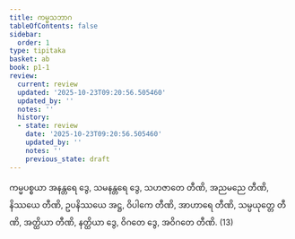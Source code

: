 ```yaml
---
title: ကမ္မသဘာဂ
tableOfContents: false
sidebar:
  order: 1
type: tipitaka
basket: ab
book: p1-1
review:
  current: review
  updated: '2025-10-23T09:20:56.505460'
  updated_by: ''
  notes: ''
  history:
  - state: review
    date: '2025-10-23T09:20:56.505460'
    updated_by: ''
    notes: ''
    previous_state: draft
---
```



<ReviewStatus review={frontmatter.review} showDetails={true} />

<HypothesisAnnotation frontmatter={frontmatter} />

<DynamicBreadcrumb />

<Division number="74" book="p1-1" e="ch" v="36" p="324">

<Paragraph number="1971" book="p1-1">
ကမ္မပစ္စယာ အနန္တရေ ဒွေ, သမနန္တရေ ဒွေ, သဟဇာတေ တီဏိ, အညမညေ တီဏိ, နိဿယေ တီဏိ, ဥပနိဿယေ အဋ္ဌ, ဝိပါကေ တီဏိ, အာဟာရေ တီဏိ, သမ္ပယုတ္တေ တီဏိ, အတ္ထိယာ တီဏိ, နတ္ထိယာ ဒွေ, ဝိဂတေ ဒွေ, အဝိဂတေ တီဏိ. (13)
</Paragraph>
</Division>